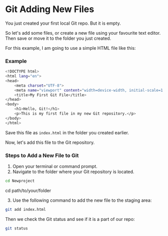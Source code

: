 # Git Adding New Files

You just created your first local Git repo. But it is empty.

So let's add some files, or create a new file using your favourite text editor. Then save or move it to the folder you just created.


For this example, I am going to use a simple HTML file like this:

### Example
```bash
<!DOCTYPE html>
<html lang="en">
<head>
    <meta charset="UTF-8">
    <meta name="viewport" content="width=device-width, initial-scale=1.0">
    <title>My First Git File</title>
</head>
<body>
    <h1>Hello, Git!</h1>
    <p>This is my first file in my new Git repository.</p>
</body>
</html>
```

Save this file as `index.html` in the folder you created earlier.

Now, let's add this file to the Git repository.

### Steps to Add a New File to Git

1. Open your terminal or command prompt.
2. Navigate to the folder where your Git repository is located.
```bash
cd Newproject
```
cd path/to/your/folder

3. Use the following command to add the new file to the staging area:

```bash
git add index.html
```
Then we check the Git status and see if it is a part of our repo:
    
```bash 
git status
```